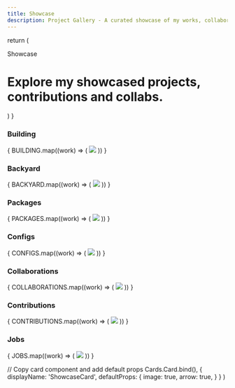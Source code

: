 ```yaml
---
title: Showcase
description: Project Gallery - A curated showcase of my works, collaborations and job positions 📺
---
```



  return (
    <div className="max-w-screen-lg mx-auto pt-[66px] pb-16">
      <div className="-z-50 absolute inset-0 bg-[linear-gradient(to_bottom,rgba(0,0,0,0.1)_1px,transparent_1px),linear-gradient(to_right,rgba(0,0,0,0.1)_1px,transparent_1px)] dark:bg-[linear-gradient(to_bottom,rgba(255,255,255,0.1)_1px,transparent_1px),linear-gradient(to_right,rgba(255,255,255,0.1)_1px,transparent_1px)] bg-[size:4rem_4rem] [mask-image:linear-gradient(to_bottom,white,transparent)]"></div>
      <p className="text-center font-space-grotesk font-roboto font-bold uppercase text-2xl ">Showcase</p>
      <h1>
        <span className="font-bold font-serif leading-tight lg:text-5xl italic">
          Explore my showcased projects, contributions and collabs.
        </span>
      </h1>
    </div>
  )
}

<ShowcaseHeader />

### Building

<div class="grid grid-cols-1 gap-4 sm:grid-cols-2 lg:grid-cols-3 border-b border-gray-400 border-opacity-20 mb-16 pb-8">
  {
    BUILDING.map((work) => (
    <Cards>
      <ShowcaseCard title={work.title} href={work.href} >
        <Image src={work.img} width={500} height={500} />
      </ShowcaseCard>
    </Cards> 
    ))
  }
</div>

### Backyard

<div class="grid grid-cols-1 gap-4 sm:grid-cols-2 lg:grid-cols-3 border-b border-gray-400 border-opacity-20 mb-16 pb-8">
  {
    BACKYARD.map((work) => (
    <Cards>
      <ShowcaseCard title={work.title} href={work.href} >
        <Image src={work.img} width={500} height={500} />
      </ShowcaseCard>
    </Cards> 
    ))
  }
</div>

### Packages

<div class="grid grid-cols-1 gap-4 sm:grid-cols-2 lg:grid-cols-3 border-b border-gray-400 border-opacity-20 mb-16 pb-8">
  {
    PACKAGES.map((work) => (
    <Cards>
      <ShowcaseCard title={work.title} href={work.href} >
        <Image src={work.img} width={500} height={500} />
      </ShowcaseCard>
    </Cards> 
    ))
  }
</div>


### Configs

<div class="grid grid-cols-1 gap-4 sm:grid-cols-2 lg:grid-cols-3 border-b border-gray-400 border-opacity-20 mb-16 pb-8">
  {
    CONFIGS.map((work) => (
    <Cards>
      <ShowcaseCard title={work.title} href={work.href} >
        <Image src={work.img} width={500} height={500} />
      </ShowcaseCard>
    </Cards> 
    ))
  }
</div>


### Collaborations

<div class="grid grid-cols-1 gap-4 sm:grid-cols-2 lg:grid-cols-3 border-b border-gray-400 border-opacity-20 mb-16 pb-8">
  {
    COLLABORATIONS.map((work) => (
    <Cards>
      <ShowcaseCard title={work.title} href={work.href} >
        <Image src={work.img} width={500} height={500} />
      </ShowcaseCard>
    </Cards> 
   ))
  }
</div>

### Contributions

<div class="grid grid-cols-1 gap-4 sm:grid-cols-2 lg:grid-cols-3 border-b border-gray-400 border-opacity-20 mb-16 pb-8">
  {
    CONTRIBUTIONS.map((work) => (
    <Cards>
      <ShowcaseCard title={work.title} href={work.href} >
        <Image src={work.img} width={500} height={500} />
      </ShowcaseCard>
    </Cards> 
   ))
  }
</div>


### Jobs

<div class="grid grid-cols-1 gap-4 sm:grid-cols-2 lg:grid-cols-3 border-b border-gray-400 border-opacity-20 mb-16 pb-8">
  {
    JOBS.map((work) => (
    <Cards>
      <ShowcaseCard title={work.title} href={work.href} >
        <Image src={work.img} width={500} height={500} />
      </ShowcaseCard>
    </Cards> 
   ))
  }
</div>

  // Copy card component and add default props
  Cards.Card.bind(),
  {
    displayName: 'ShowcaseCard',
    defaultProps: {
      image: true,
      arrow: true,
    }
  }
)
